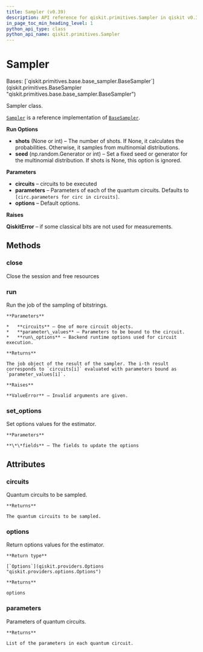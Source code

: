 ```yaml
---
title: Sampler (v0.39)
description: API reference for qiskit.primitives.Sampler in qiskit v0.39
in_page_toc_min_heading_level: 1
python_api_type: class
python_api_name: qiskit.primitives.Sampler
---
```


# Sampler

<Class id="qiskit.primitives.Sampler" isDedicatedPage={true} github="https://github.com/qiskit/qiskit/tree/stable/0.22/qiskit/primitives/sampler.py" signature="Sampler(circuits: Iterable[QuantumCircuit] | QuantumCircuit | None = None, parameters: Iterable[Iterable[Parameter]] | None = None, **kwargs)" modifiers="class">
  Bases: [`qiskit.primitives.base.base_sampler.BaseSampler`](qiskit.primitives.BaseSampler "qiskit.primitives.base.base_sampler.BaseSampler")

  Sampler class.

  [`Sampler`](#qiskit.primitives.Sampler "qiskit.primitives.Sampler") is a reference implementation of [`BaseSampler`](qiskit.primitives.BaseSampler "qiskit.primitives.BaseSampler").

  **Run Options**

  *   **shots** (None or int) – The number of shots. If None, it calculates the probabilities. Otherwise, it samples from multinomial distributions.
  *   **seed** (np.random.Generator or int) – Set a fixed seed or generator for the multinomial distribution. If shots is None, this option is ignored.

  **Parameters**

  *   **circuits** – circuits to be executed
  *   **parameters** – Parameters of each of the quantum circuits. Defaults to `[circ.parameters for circ in circuits]`.
  *   **options** – Default options.

  **Raises**

  **QiskitError** – if some classical bits are not used for measurements.

  ## Methods

  <span id="qiskit-primitives-sampler-close" />

  ### close

  <Function id="qiskit.primitives.Sampler.close" signature="Sampler.close()">
    Close the session and free resources
  </Function>

  <span id="qiskit-primitives-sampler-run" />

  ### run

  <Function id="qiskit.primitives.Sampler.run" signature="Sampler.run(circuits, parameter_values=None, **run_options)">
    Run the job of the sampling of bitstrings.

    **Parameters**

    *   **circuits** – One of more circuit objects.
    *   **parameter\_values** – Parameters to be bound to the circuit.
    *   **run\_options** – Backend runtime options used for circuit execution.

    **Returns**

    The job object of the result of the sampler. The i-th result corresponds to `circuits[i]` evaluated with parameters bound as `parameter_values[i]`.

    **Raises**

    **ValueError** – Invalid arguments are given.
  </Function>

  <span id="qiskit-primitives-sampler-set-options" />

  ### set\_options

  <Function id="qiskit.primitives.Sampler.set_options" signature="Sampler.set_options(**fields)">
    Set options values for the estimator.

    **Parameters**

    **\*\*fields** – The fields to update the options
  </Function>

  ## Attributes

  ### circuits

  <Attribute id="qiskit.primitives.Sampler.circuits">
    Quantum circuits to be sampled.

    **Returns**

    The quantum circuits to be sampled.
  </Attribute>

  ### options

  <Attribute id="qiskit.primitives.Sampler.options">
    Return options values for the estimator.

    **Return type**

    [`Options`](qiskit.providers.Options "qiskit.providers.options.Options")

    **Returns**

    options
  </Attribute>

  ### parameters

  <Attribute id="qiskit.primitives.Sampler.parameters">
    Parameters of quantum circuits.

    **Returns**

    List of the parameters in each quantum circuit.
  </Attribute>
</Class>

